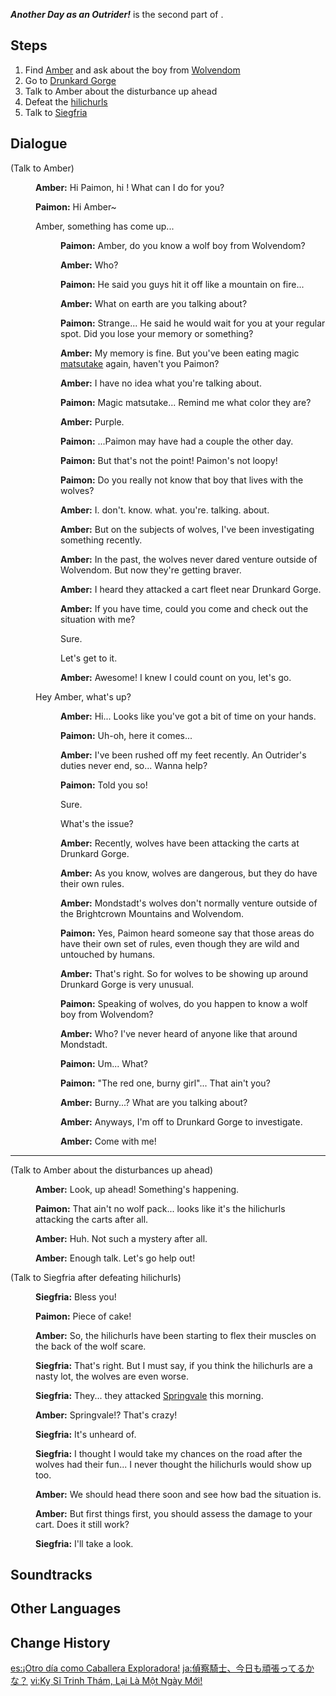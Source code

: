 {{Quest Infobox
|id            = 00452
|image         = Story Quest Another Day as an Outrider!.png
|type          = Story
|chapter       = Lupus Minor Chapter
|actNum        = I
|part          = 2
|act           = The Meaning of Lupical
|character     = Razor
|startLocation = [[Starfell Valley]], [[Mondstadt]]
|region        = Mondstadt
|area          = Starfell Valley
|prev          = Wolves' Territory
|next          = Ravaged by Wolves
|rewards       = Adventure EXP*275;Mora*10,000;Adventurer's Experience*5;Mystic Enhancement Ore*2
|characters    = Amber;Paimon;Siegfria;Traveler
|voiced        = yes
}}
'''''Another Day as an Outrider!''''' is the second part of {{Quest|The Meaning of Lupical}}.

==Steps==
# Find [[Amber]] and ask about the boy from [[Wolvendom]]
# Go to [[Drunkard Gorge]]
# Talk to Amber about the disturbance up ahead
# Defeat the [[hilichurl]]s
# Talk to [[Siegfria]]

==Dialogue==
{{Quest Description|On your last legs from being attacked by an enormous slime, you were rescued by a young man named [[Razor]]. Razor, who calls a wolf pack family, mentioned a "red one, burny girl." You have your guesses as to who that is...}}
{{Dialogue Start}}
;(Talk to Amber)
:{{A|vo rzlq002 1 ambor 01.ogg}} '''Amber:''' Hi Paimon, hi {{Traveler}}! What can I do for you?
:{{A|vo rzlq002 1 paimon 01.ogg}} '''Paimon:''' Hi Amber~
:{{DIcon}} Amber, something has come up...
::{{A|vo rzlq002 1 paimon 02a.ogg}} '''Paimon:''' Amber, do you know a wolf boy from Wolvendom?
::{{A|vo rzlq002 1 ambor 01a.ogg}} '''Amber:''' Who?
::{{A|vo rzlq002 1 paimon 02a 1.ogg}} '''Paimon:''' He said you guys hit it off like a mountain on fire...
::{{A|vo rzlq002 1 ambor 01a 1.ogg}} '''Amber:''' What on earth are you talking about?
::{{A|vo rzlq002 1 paimon 02a 2.ogg}} '''Paimon:''' Strange... He said he would wait for you at your regular spot. Did you lose your memory or something?
::{{A|vo rzlq002 1 ambor 01a 2.ogg}} '''Amber:''' My memory is fine. But you've been eating magic [[matsutake]] again, haven't you Paimon?
::{{A|vo rzlq002 1 ambor 01a 3.ogg}} '''Amber:''' I have no idea what you're talking about.
::{{A|vo rzlq002 1 paimon 02a 3.ogg}} '''Paimon:''' Magic matsutake... Remind me what color they are?
::{{A|vo rzlq002 1 ambor 01a 4.ogg}} '''Amber:''' Purple.
::{{A|vo rzlq002 1 paimon 02a 4.ogg}} '''Paimon:''' ...Paimon may have had a couple the other day.
::{{A|vo rzlq002 1 paimon 02a 5.ogg}} '''Paimon:''' But that's not the point! Paimon's not loopy!
::{{A|vo rzlq002 1 paimon 02a 6.ogg}} '''Paimon:''' Do you really not know that boy that lives with the wolves?
::{{A|vo rzlq002 1 ambor 01a 5.ogg}} '''Amber:''' I. don't. know. what. you're. talking. about.
::{{A|vo rzlq002 1 ambor 01a 6.ogg}} '''Amber:''' But on the subjects of wolves, I've been investigating something recently.
::{{A|vo rzlq002 1 ambor 01a 7.ogg}} '''Amber:''' In the past, the wolves never dared venture outside of Wolvendom. But now they're getting braver.
::{{A|vo rzlq002 1 ambor 01a 8.ogg}} '''Amber:''' I heard they attacked a cart fleet near Drunkard Gorge.
::{{A|vo rzlq002 1 ambor 01a 9.ogg}} '''Amber:''' If you have time, could you come and check out the situation with me?
::{{DIcon}} Sure.
::{{DIcon}} Let's get to it.
::{{A|vo rzlq002 1 ambor 01a 10.ogg}} '''Amber:''' Awesome! I knew I could count on you, let's go.
:{{DIcon}} Hey Amber, what's up?
::{{A|vo rzlq002 1 ambor 01b.ogg}} '''Amber:''' Hi... Looks like you've got a bit of time on your hands.
::{{A|vo rzlq002 1 paimon 02b.ogg}} '''Paimon:''' Uh-oh, here it comes...
::{{A|vo rzlq002 1 ambor 01b 1.ogg}} '''Amber:''' I've been rushed off my feet recently. An Outrider's duties never end, so... Wanna help?
::{{A|vo rzlq002 1 paimon 02b 1.ogg}} '''Paimon:''' Told you so!
::{{DIcon}} Sure.
::{{DIcon}} What's the issue?
::{{A|vo rzlq002 1 ambor 01b 2.ogg}} '''Amber:''' Recently, wolves have been attacking the carts at Drunkard Gorge.
::{{A|vo rzlq002 1 ambor 01b 3.ogg}} '''Amber:''' As you know, wolves are dangerous, but they do have their own rules.
::{{A|vo rzlq002 1 ambor 01b 4.ogg}} '''Amber:''' Mondstadt's wolves don't normally venture outside of the Brightcrown Mountains and Wolvendom.
::{{A|vo rzlq002 1 paimon 02b 2.ogg}} '''Paimon:''' Yes, Paimon heard someone say that those areas do have their own set of rules, even though they are wild and untouched by humans.
::{{A|vo rzlq002 1 ambor 01b 5.ogg}} '''Amber:''' That's right. So for wolves to be showing up around Drunkard Gorge is very unusual.
::{{A|vo rzlq002 1 paimon 02b 3.ogg}} '''Paimon:''' Speaking of wolves, do you happen to know a wolf boy from Wolvendom?
::{{A|vo rzlq002 1 ambor 01b 6.ogg}} '''Amber:''' Who? I've never heard of anyone like that around Mondstadt.
::{{A|vo rzlq002 1 paimon 02b 4.ogg}} '''Paimon:''' Um... What?
::{{A|vo rzlq002 1 paimon 02b 5.ogg}} '''Paimon:''' "The red one, burny girl"... That ain't you?
::{{A|vo rzlq002 1 ambor 01b 7.ogg}} '''Amber:''' Burny...? What are you talking about?
::{{A|vo rzlq002 1 ambor 01b 8.ogg}} '''Amber:''' Anyways, I'm off to Drunkard Gorge to investigate.
::{{A|vo rzlq002 1 ambor 01b 9.ogg}} '''Amber:''' Come with me!
----
;(Talk to Amber about the disturbances up ahead)
:{{A|vo rzlq002 3 ambor 01.ogg}} '''Amber:''' Look, up ahead! Something's happening.
:{{A|vo rzlq002 3 paimon 01.ogg}} '''Paimon:''' That ain't no wolf pack... looks like it's the hilichurls attacking the carts after all.
:{{A|vo rzlq002 3 ambor 02.ogg}} '''Amber:''' Huh. Not such a mystery after all.
:{{A|vo rzlq002 3 ambor 03.ogg}} '''Amber:''' Enough talk. Let's go help out!

;(Talk to Siegfria after defeating hilichurls)
:{{A|vo rzlq002 5 siegfria 01.ogg}} '''Siegfria:''' Bless you!
:{{A|vo rzlq002 5 paimon 01.ogg}} '''Paimon:''' Piece of cake!
:{{A|vo rzlq002 5 ambor 01.ogg}} '''Amber:''' So, the hilichurls have been starting to flex their muscles on the back of the wolf scare.
:{{A|vo rzlq002 5 siegfria 02.ogg}} '''Siegfria:''' That's right. But I must say, if you think the hilichurls are a nasty lot, the wolves are even worse.
:{{A|vo rzlq002 5 siegfria 03.ogg}} '''Siegfria:''' They... they attacked [[Springvale]] this morning.
:{{A|vo rzlq002 5 ambor 02.ogg}} '''Amber:''' Springvale!? That's crazy!
:{{A|vo rzlq002 5 siegfria 04.ogg}} '''Siegfria:''' It's unheard of.
:{{A|vo rzlq002 5 siegfria 05.ogg}} '''Siegfria:''' I thought I would take my chances on the road after the wolves had their fun... I never thought the hilichurls would show up too.
:{{A|vo rzlq002 5 ambor 03.ogg}} '''Amber:''' We should head there soon and see how bad the situation is.
:{{A|vo rzlq002 5 ambor 04.ogg}} '''Amber:''' But first things first, you should assess the damage to your cart. Does it still work?
:{{A|vo rzlq002 5 siegfria 06.ogg}} '''Siegfria:''' I'll take a look.
{{Dialogue End}}

==Soundtracks==
{{Soundtracks by Category Table|type=quest}}

==Other Languages==
{{Other Languages
|en      = Another Day as an Outrider!
|zhs     = 侦察骑士，又一天！
|zhs_rm  = Zhēnchá Qíshì, Yòu Yītiān!
|zht     = 偵察騎士，又一天！
|zht_rm  = Zhēnchá Qíshì, Yòu Yītiān!
|zh_tl   = Scout Knight, Another Day!
|ja      = 偵察騎士、今日も頑張ってるかな？
|ja_rm   = Teisatsu Kishi, Kyou mo Ganbatteru ka na?
|ja_tl   = Scout Knight, Working Hard Today, Too?
|ko      = 또 하루를 시작하는 {{tt|정찰 기사|偵察騎士}}
|ko_rm   = Tto Haru-reul Sijakhaneun Jeongchal Gisa
|ko_tl   = A Scout Knight to Start Another Day
|es      = ¡Otro día como Caballera Exploradora!
|es_tl   = Another Day as a Scout Knight!
|fr      = Une nouvelle journée pour l'Éclaireuse&nbsp;!
|fr_tl   = A New Day for the Scout!
|ru      = Ещё один день из жизни скаута
|ru_tl   = One More Day From Scout's Life
|th      = อีกหนึ่งวันของอัศวินลาดตระเวน!
|th_rm   = 
|th_tl   = 
|vi      = Kỵ Sĩ Trinh Thám, lại là một ngày mới!
|vi_tl   = 
|de      = Ein neuer Tag für einen Kundschafter!
|de_tl   = A New Day for the Outlander!
|id      = Hari yang Baru Bagi Seorang Outrider!
|id_tl   = A New Day For An Outrider!
|pt      = Um Dia Novo como uma Aventureira
|pt_tl   = A New Day as an Adventurer
|tr      = Bir Kaşif Olarak Bir Gün Daha!
|tr_tl   = 
|it      = Un altro giorno da Vigilante!
|it_tl   = Another Day as a Vigilante!
}}

==Change History==
{{Change History|1.0}}

[[es:¡Otro día como Caballera Exploradora!]]
[[ja:偵察騎士、今日も頑張ってるかな？]]
[[vi:Kỵ Sĩ Trinh Thám, Lại Là Một Ngày Mới!]]
